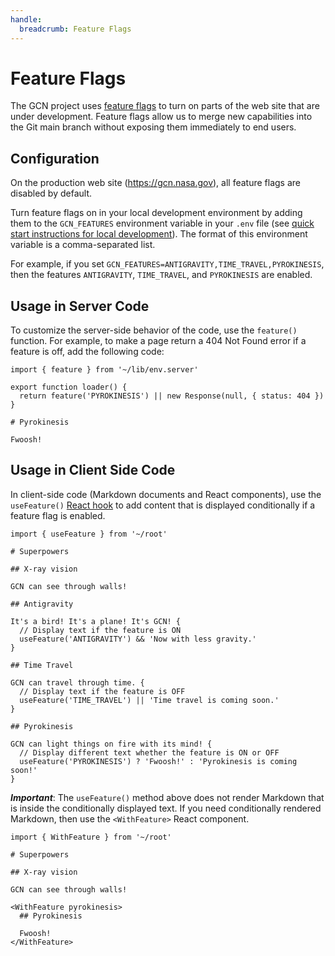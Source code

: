 ```yaml
---
handle:
  breadcrumb: Feature Flags
---
```



# Feature Flags

The GCN project uses [feature flags](https://www.atlassian.com/continuous-delivery/principles/feature-flags) to turn on parts of the web site that are under development. Feature flags allow us to merge new capabilities into the Git main branch without exposing them immediately to end users.

## Configuration

On the production web site (https://gcn.nasa.gov), all feature flags are disabled by default.

Turn feature flags on in your local development environment by adding them to the `GCN_FEATURES` environment variable in your `.env` file (see [quick start instructions for local development](/contributing#quick-start)). The format of this environment variable is a comma-separated list.

For example, if you set `GCN_FEATURES=ANTIGRAVITY,TIME_TRAVEL,PYROKINESIS`, then the features `ANTIGRAVITY`, `TIME_TRAVEL`, and `PYROKINESIS` are enabled.

## Usage in Server Code

To customize the server-side behavior of the code, use the `feature()` function. For example, to make a page return a 404 Not Found error if a feature is off, add the following code:

```text
import { feature } from '~/lib/env.server'

export function loader() {
  return feature('PYROKINESIS') || new Response(null, { status: 404 })
}

# Pyrokinesis

Fwoosh!
```

## Usage in Client Side Code

In client-side code (Markdown documents and React components), use the `useFeature()` [React hook](https://react.dev/learn/reusing-logic-with-custom-hooks) to add content that is displayed conditionally if a feature flag is enabled.

```text
import { useFeature } from '~/root'

# Superpowers

## X-ray vision

GCN can see through walls!

## Antigravity

It's a bird! It's a plane! It's GCN! {
  // Display text if the feature is ON
  useFeature('ANTIGRAVITY') && 'Now with less gravity.'
}

## Time Travel

GCN can travel through time. {
  // Display text if the feature is OFF
  useFeature('TIME_TRAVEL') || 'Time travel is coming soon.'
}

## Pyrokinesis

GCN can light things on fire with its mind! {
  // Display different text whether the feature is ON or OFF
  useFeature('PYROKINESIS') ? 'Fwoosh!' : 'Pyrokinesis is coming soon!'
}
```

**_Important_**: The `useFeature()` method above does not render Markdown that is inside the conditionally displayed text. If you need conditionally rendered Markdown, then use the `<WithFeature>` React component.

```text
import { WithFeature } from '~/root'

# Superpowers

## X-ray vision

GCN can see through walls!

<WithFeature pyrokinesis>
  ## Pyrokinesis

  Fwoosh!
</WithFeature>
```
